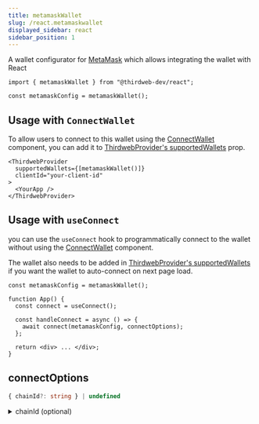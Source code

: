 ```yaml
---
title: metamaskWallet
slug: /react.metamaskwallet
displayed_sidebar: react
sidebar_position: 1
---
```



A wallet configurator for [MetaMask](/wallet/metamask) which allows integrating the wallet with React

```tsx
import { metamaskWallet } from "@thirdweb-dev/react";

const metamaskConfig = metamaskWallet();
```

<CustomizeWalletConfigurator
  config="metamaskConfig"
  configurator="metamaskWallet"
  connectUI="MetamaskConnectUI"
  selectUI="MetamaskSelectUI"
  isInstalled="isMetamaskInstalled"
/>

## Usage with `ConnectWallet`

To allow users to connect to this wallet using the [ConnectWallet](/react/react.connectwallet) component, you can add it to [ThirdwebProvider's supportedWallets](/react/react.thirdwebprovider#supportedwallets-optional) prop.

```tsx
<ThirdwebProvider
  supportedWallets={[metamaskWallet()]}
  clientId="your-client-id"
>
  <YourApp />
</ThirdwebProvider>
```

## Usage with `useConnect`

you can use the `useConnect` hook to programmatically connect to the wallet without using the [ConnectWallet](/react/react.connectwallet) component.

The wallet also needs to be added in [ThirdwebProvider's supportedWallets](/react/react.thirdwebprovider#supportedwallets-optional) if you want the wallet to auto-connect on next page load.

```tsx
const metamaskConfig = metamaskWallet();

function App() {
  const connect = useConnect();

  const handleConnect = async () => {
    await connect(metamaskConfig, connectOptions);
  };

  return <div> ... </div>;
}
```

## connectOptions

```ts
{ chainId?: string } | undefined
```

<details>
  <summary>chainId (optional) </summary>
<div>

If `chainId` is provided, wallet will be connected and immediately switch to network with given `chainId`.

`Chain` object corresponding to this chainId from [@thirdweb-dev/chains](https://www.npmjs.com/package/@thirdweb-dev/chains) package must be specified in [ThirdwebProvider's supportedChains](/react/react.thirdwebprovider#supportedchains-optional) prop as shown below

```tsx
import { Polygon } from "@thirdweb-dev/chains";
import { ThirdwebProvider } from "@thirdweb-dev/react";

export function YourApp() {
  return (
    <ThirdwebProvider supportedChains={[Polygon]} clientId="your-client-id">
      <App />
    </ThirdwebProvider>
  );
}
```

</div>
</details>
